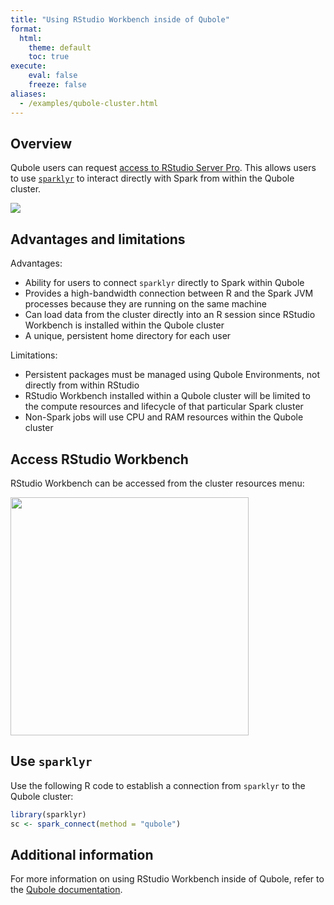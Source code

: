 ```yaml
---
title: "Using RStudio Workbench inside of Qubole"
format:
  html:
    theme: default
    toc: true
execute:
    eval: false
    freeze: false
aliases:
  - /examples/qubole-cluster.html    
---
```


## Overview

Qubole users can request [access to RStudio Server Pro](https://docs.qubole.com/en/latest/user-guide/engines/spark/rstudio_spark.html). This allows users to use [`sparklyr`](https://spark.rstudio.com/) to interact directly with Spark from within the Qubole cluster.

![](/images/deployment/qubole/rstudio-qubole.png)

## Advantages and limitations

Advantages:

-   Ability for users to connect `sparklyr` directly to Spark within Qubole
-   Provides a high-bandwidth connection between R and the Spark JVM processes because they are running on the same machine
-   Can load data from the cluster directly into an R session since RStudio Workbench is installed within the Qubole cluster
-   A unique, persistent home directory for each user

Limitations:

-   Persistent packages must be managed using Qubole Environments, not directly from within RStudio
-   RStudio Workbench installed within a Qubole cluster will be limited to the compute resources and lifecycle of that particular Spark cluster
-   Non-Spark jobs will use CPU and RAM resources within the Qubole cluster

## Access RStudio Workbench

RStudio Workbench can be accessed from the cluster resources menu:

![](/images/deployment/qubole/rstudio-qubole-resources.png){width="381"}

## Use `sparklyr`

Use the following R code to establish a connection from `sparklyr` to the Qubole cluster:

``` r
library(sparklyr)
sc <- spark_connect(method = "qubole")
```

## Additional information

For more information on using RStudio Workbench inside of Qubole, refer to the [Qubole documentation](https://docs.qubole.com/en/latest/user-guide/engines/spark/rstudio_spark.html).
